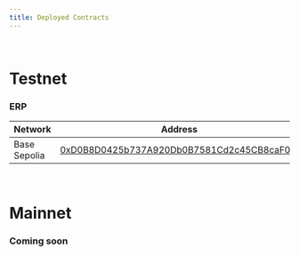 ```yaml
---
title: Deployed Contracts
---
```


<br />

# Testnet

### ERP

| Network | Address |
| --- | --- |
| Base Sepolia | [0xD0B8D0425b737A920Db0B7581Cd2c45CB8caF0fa](https://sepolia.basescan.org/address/0xD0B8D0425b737A920Db0B7581Cd2c45CB8caF0fa) |

<br />

# Mainnet

### Coming soon
